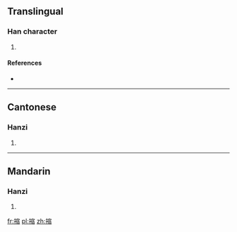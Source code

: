 ==Translingual==

===Han character===
{{Han char|rn=64|rad=手|as=11|sn=14|four=5306<sub>1</sub>|canj=手十人日 (QJOA)}}

# {{defn|Han|sort=手11}}

====References====
* {{Han ref|kx=0449.130|dkj=12562|dj=0799.370|hdz=31950.010|uh=644D|ud=25677|bh=E1DA|bd=57818}}

----

==Cantonese==

===Hanzi===
{{yue-hanzi|jyut=}}

# {{defn|lang=yue|sort=手11}}

----

==Mandarin==

===Hanzi===
{{cmn-hanzi|pin=[[suō]] ([[suo1]])|wg=so<sup>1</sup>}}

# {{defn|lang=cmn|sort=手11}}

[[fr:摍]]
[[pl:摍]]
[[zh:摍]]